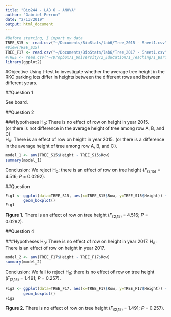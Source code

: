 ```yaml
---
title: "Bio244 - LAB 6 - ANOVA"
author: "Gabriel Perron"
date: "2/13/2019"
output: html_document
---
```


```r
#Before starting, I import my data
TREE_S15 <- read.csv("~/Documents/BioStats/lab6/Tree_2015 - Sheet1.csv")
#View(TREE_S15)
TREE_F17 <- read.csv("~/Documents/BioStats/lab6/Tree_2017 - Sheet1.csv")
#TREE <- read.csv("~/Dropbox/1_University/2_Education/1_Teaching/1_Bard/1_Courses/2_Biostats/0_Data_set/TREE.csv")
library(ggplot2)

```


#Objective
Using t-test to investigate whether the average tree height in the RKC parking lots differ in heights between the different rows and between different years.  

##Question 1

See board.


##Question 2

###Hypotheses
H~0~: There is no effect of row on height in year 2015.  
(or there is not difference in the average height of tree among row A, B, and C)  
H~A~: There is an effect of row on height in year 2015. 
(or there is a difference in the average height of tree among row A, B, and C).

```r
model_1 <- aov(TREE_S15$Height ~ TREE_S15$Row)
summary(model_1)

```
Conclusion: We reject H~0~; there is an effect of row on tree height (*F*~(2,15)~ = 4.516; *P* = 0.0292).

##Question
```r
Fig1 <- ggplot(data=TREE_S15, aes(x=TREE_S15$Row, y=TREE_S15$Height)) + 
        geom_boxplot()
Fig1
```
  
**Figure 1.** There is an effect of row on tree height (*F*~(2,15)~ = 4.516; *P* = 0.0292).

##Question 4

###Hypotheses
H~0~: There is no effect of row on height in year 2017.
H~A~: There is an effect of row on height in year 2017. 

```r
model_2 <- aov(TREE_F17$Height ~ TREE_F17$Row)
summary(model_2)

```
Conclusion: We fail to reject H~0~; there is no effect of row on tree height (*F*~(2,15)~ = 1.491; *P* = 0.257).


```r
Fig2 <- ggplot(data=TREE_F17, aes(x=TREE_F17$Row, y=TREE_F17$Height)) + 
        geom_boxplot()
Fig2
```
  
  **Figure 2.** There is no effect of row on tree height (*F*~(2,15)~ = 1.491; *P* = 0.257).
